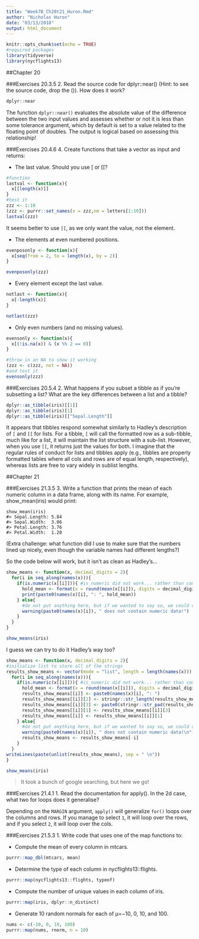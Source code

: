 ```yaml
---
title: "Week7B_Ch20t21_Huron.Rmd"
author: "Nicholas Huron"
date: "03/13/2018"
output: html_document
---
```


```r
knitr::opts_chunk$set(echo = TRUE)
#required packages
library(tidyverse)
library(nycflights13)
```


##Chapter 20

###Exercises 20.3.5
  2. Read the source code for dplyr::near() (Hint: to see the source code, drop the ()). How does it work?
```r
dplyr::near
```

The function `dplyr::near()` evaluates the absolute value of the difference between the two input values and assesses whether or not it is less than some tolerance argument, which by default is set to a value related to the floating point of doubles. The output is logical based on assessing this relationship!

###Exercises 20.4.6
  4. Create functions that take a vector as input and returns:

  - The last value. Should you use [ or [[?
```r
#function
lastval <- function(x){
  x[[length(x)]]
}
#test it
zzz <- 1:10
(zzz <- purrr::set_names(x = zzz,nm = letters[1:10]))
lastval(zzz)
```
    
  It seems better to use `[[`, as we only want the value, not the element.

  - The elements at even numbered positions.
```r
evenposonly <- function(x){
  x[seq(from = 2, to = length(x), by = 2)]
}

evenposonly(zzz)
```

  - Every element except the last value.
```r
notlast <- function(x){
  x[-length(x)]
}

notlast(zzz)
```

  - Only even numbers (and no missing values).
```r
evensonly <- function(x){
  x[(!is.na(x)) & (x %% 2 == 0)]
}

#throw in an NA to show it working
(zzz <- c(zzz, not = NA))
#and test it
evensonly(zzz)
```
  
###Exercises 20.5.4
  2. What happens if you subset a tibble as if you’re subsetting a list? What are the key differences between a list and a tibble?
  
```r
dplyr::as_tibble(iris)[[1]]
dplyr::as_tibble(iris)[1]
dplyr::as_tibble(iris)[["Sepal.Length"]]
```

It appears that tibbles respond somewhat similarly to Hadley's description of `[` and `[[` for lists. For a tibble, `[` will call the formatted row as a sub-tibble, much like for a list, it will maintain the list structure with a sub-list. However, when you use `[[`, it returns just the values for both. I imagine that the regular rules of conduct for lists and tibbles apply (e.g., tibbles are properly formatted tables where all cols and rows are of equal length, respectively), whereas lists are free to vary widely in sublist lengths.

##Chapter 21

###Exercises 21.3.5
  3. Write a function that prints the mean of each numeric column in a data frame, along with its name. For example, show_mean(iris) would print:

    show_mean(iris)
    #> Sepal.Length: 5.84
    #> Sepal.Width:  3.06
    #> Petal.Length: 3.76
    #> Petal.Width:  1.20

(Extra challenge: what function did I use to make sure that the numbers lined up nicely, even though the variable names had different lengths?)

So the code below will work, but it isn't as clean as Hadley's...
```r
show_means <- function(x, decimal_digits = 2){
  for(i in seq_along(names(x))){
    if(is.numeric(x[[i]])){ #is_numeric did not work... rather than complicate the conditional, just used is.numeric instead
      hold_mean <- format(x = round(mean(x[[i]]), digits = decimal_digits), nsmall = decimal_digits)
      print(paste0(names(x)[i], ": ", hold_mean))
    } else{
      #do not put anything here, but if we wanted to say so, we could do something like this:
      warning(paste0(names(x)[i]), " does not contain numeric data!")
    }
  }
}

show_means(iris)
```

I guess we can try to do it Hadley's way too?
```r
show_means <- function(x, decimal_digits = 2){
#initialize list to store all of the strings
results_show_means <- vector(mode = "list", length = length(names(x)))
  for(i in seq_along(names(x))){
    if(is.numeric(x[[i]])){ #is_numeric did not work... rather than complicate the conditional, just used is.numeric instead
      hold_mean <- format(x = round(mean(x[[i]]), digits = decimal_digits), nsmall = decimal_digits)
      results_show_means[[i]] <- paste0(names(x)[i], ": ")
      results_show_means[[i]][2] <- stringr::str_length(results_show_means[[i]][1])
      results_show_means[[i]][3] <- paste0(stringr::str_pad(results_show_means[[i]][1], width = 15, side = "right"), hold_mean)
      results_show_means[[i]][1] <- results_show_means[[i]][3]
      results_show_means[[i]] <- results_show_means[[i]][1]
    } else{
      #do not put anything here, but if we wanted to say so, we could do something like this:
      warning(paste0(names(x)[i]), " does not contain numeric data!\n")
      results_show_means <- results_show_means[-i]
    }
  }
writeLines(paste(unlist(results_show_means), sep = " \n"))
}

show_means(iris)
```

>It took a bunch of google searching, but here we go!
  
###Exercises 21.4.1
  1. Read the documentation for apply(). In the 2d case, what two for loops does it generalise?
  
Depending on the `MARGIN` argument, `apply()` will generalize `for()` loops over the columns and rows. If you manage to select `1`, it will loop over the rows, and if you select `2`, it will loop over the cols.

###Exercises 21.5.3
  1. Write code that uses one of the map functions to:

  - Compute the mean of every column in mtcars.
```r
purrr::map_dbl(mtcars, mean)
```
    
  - Determine the type of each column in nycflights13::flights.
```r
purrr::map(nycflights13::flights, typeof)
```
  
  - Compute the number of unique values in each column of iris.
```r
purrr::map(iris, dplyr::n_distinct)
```
    
  - Generate 10 random normals for each of μ=−10, 0, 10, and 100.
```r
nums <- c(-10, 0, 10, 100)
purrr::map(nums, rnorm, n = 10)
```
